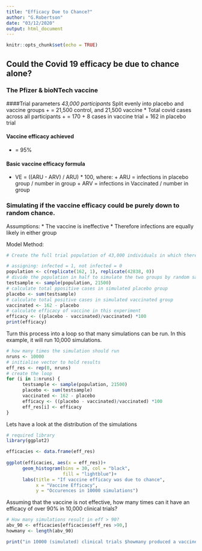 ```yaml
---
title: "Efficacy Due to Chance?"
author: "G.Robertson"
date: "03/12/2020"
output: html_document
---
```


```r
knitr::opts_chunk$set(echo = TRUE)
```

## Could the Covid 19 efficacy be due to chance alone?

### The Pfizer & bioNTech vaccine
####Trial parameters
*43,000 participants
*Split evenly into placebo and vaccine groups
      + = 21,500 control, and 21,500 vaccine
* Total covid cases across all participants
      + = 170
      + 8 cases in vaccine trial
      + 162 in placebo trial
      
#### Vaccine efficacy achieved
* = 95%

#### Basic vaccine efficacy formula
* VE = ((ARU - ARV) / ARU) * 100, where:
      + ARU = infections in placebo group / number in group
      + ARV = infections in Vaccinated / number in group
      
      
### Simulating if the vaccine efficacy could be purely down to random chance.

Assumptions:
* The vaccine is ineffective
* Therefore infections are equally likely in either group

Model Method:
```r
# Create the full trial population of 43,000 individuals in which there are 162 infected with covid19

# assigning: infected = 1, not infected = 0
population <- c(replicate(162, 1), replicate(42838, 0))
# divide the population in half to simulate the two groups by random sampling of 21500 individuals
testsample <- sample(population, 21500)
# calculate total ppositive cases in simulated placebo group
placebo <- sum(testsample)
# calculate total positive cases in simulated vaccinated group
vaccinated <- 162 - placebo
# calculate efficacy of vaccine in this experiment
efficacy <- ((placebo - vaccinated)/vaccinated) *100
print(efficacy)
```
Turn this process into a loop so that many simulations can be run. In this example, it will run 10,000 simulations.
```r
# how many times the simulation should run
nruns <- 10000
# initialise vector to hold results
eff_res <- rep(0, nruns)
# create the loop
for (i in 1:nruns) {
      testsample <- sample(population, 21500) 
      placebo <- sum(testsample)
      vaccinated <- 162 - placebo
      efficacy <- ((placebo - vaccinated)/vaccinated) *100
      eff_res[i] <- efficacy
}
```

Lets have a look at the distribution of the simulations
```r
# required library
library(ggplot2)
```

```r
efficacies <- data.frame(eff_res)
     
ggplot(efficacies, aes(x = eff_res))+
      geom_histogram(bins = 30, col = "black",
                     fill = "lightblue")+
      labs(title = "If vaccine efficacy was due to chance",
           x = "Vaccine Efficacy", 
           y = "Occurences in 10000 simulations")
```
Assuming that the vaccine is not effective, how many times can it have an efficacy of over 90% in 10,000 clinical trials?
```r
# How many simulations result in eff > 90?
abv_90 <- efficacies[efficacies$eff_res >90,]
howmany <- length(abv_90) 
```
```r
print("in 10000 (simulated) clinical trials $howmany produced a vaccine efficacy of over 90% purely by chance")
```

